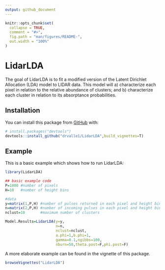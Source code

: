```yaml
---
output: github_document
---
```


<!-- README.md is generated from README.Rmd. Please edit that file -->

```r
knitr::opts_chunk$set(
  collapse = TRUE,
  comment = "#>",
  fig.path = "man/figures/README-",
  out.width = "100%"
)
```

# LidarLDA

<!-- badges: start -->
<!-- badges: end -->

The goal of LidarLDA is to fit a modified version of the Latent Dirichlet Allocation (LDA) model to LIDAR data. This model will a) characterize each pixel in relation to the relative abundance of clusters; and b) characterize each cluster in relation to its absorptance probabilities. 

## Installation

You can install this package from [GitHub](https://github.com/) with:

``` r
# install.packages("devtools")
devtools::install_github("drvalle1/LidarLDA",build_vignettes=T)
```
## Example

This is a basic example which shows how to run LidarLDA:

```r
library(LidarLDA)

## basic example code
P=1000 #number of pixels
H=10   #number of height bins

#data
y=matrix(1,P,H) #number of pulses returned in each pixel and height bin
n=matrix(2,P,H) #number of incoming pulses in each pixel and height bin
nclust=10       #maximum number of clusters

Model.Results=LidarLDA(y=y,
                       n=n,
                       nclust=nclust,
                       a.phi=1,b.phi=1,
                       gamma=0.1,ngibbs=100,
                       nburn=50,theta.post=F,phi.post=F)
```

A more elaborate example can be found in the vignette of this package.

```r
browseVignettes("LidarLDA")
```
